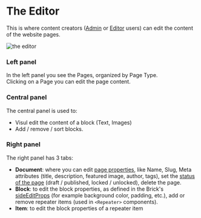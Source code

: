 # The Editor

This is where content creators ([Admin](/...) or [Editor](/...) users) can edit the content of the website pages.

![the editor](/dashboard_editor.png)

### Left panel

In the left panel you see the Pages, organized by Page Type.  
Clicking on a Page you can edit the page content.

### Central panel

The central panel is used to:
- Visul edit the content of a block (Text, Images)
- Add / remove / sort blocks.

### Right panel

The right panel has 3 tabs:
- **Document**: where you can edit [page properties](/docs/admin-dashboard/pages), like Name, Slug, Meta attributes (title, description, featured image, author, tags), set the [status of the page](/docs/admin-dashboard/pages) (draft / published, locked / unlocked), delete the page.
- **Block**: to edit the block properties, as defined in the Brick's [sideEditProps](/docs/bricks/side-edit-props) (for example background color, padding, etc.), add or remove repeater items (used in `<Repeater>` components).
- **Item**: to edit the block properties of a repeater item
